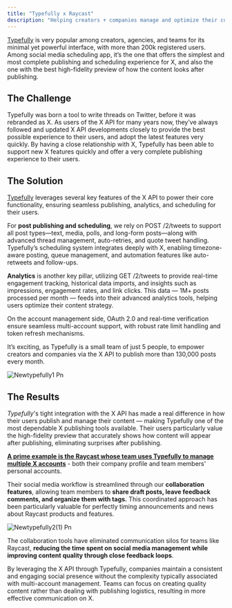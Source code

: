 ```yaml
---
title: "Typefully x Raycast"
description: "Helping creators + companies manage and optimize their content on X."
---
```


[Typefully](https://typefully.com/) is very popular among creators, agencies, and teams for its minimal yet powerful interface, with more than 200k registered users. Among social media scheduling app, it’s the one that offers the simplest and most complete publishing and scheduling experience for X, and also the one with the best high-fidelity preview of how the content looks after publishing.

## The Challenge

Typefully was born a tool to write threads on Twitter, before it was rebranded as X. As users of the X API for many years now, they’ve always followed and updated X API developments closely to provide the best possible experience to their users, and adopt the latest features very quickly. By having a close relationship with X, Typefully has been able to support new X features quickly and offer a very complete publishing experience to their users.

## The Solution

[Typefully](https://typefully.com/) leverages several key features of the X API to power their core functionality, ensuring seamless publishing, analytics, and scheduling for their users.

For **post publishing and scheduling**, we rely on POST /2/tweets to support all post types—text, media, polls, and long-form posts—along with advanced thread management, auto-retries, and quote tweet handling. Typefully’s scheduling system integrates deeply with X, enabling timezone-aware posting, queue management, and automation features like auto-retweets and follow-ups.

**Analytics** is another key pillar, utilizing GET /2/tweets to provide real-time engagement tracking, historical data imports, and insights such as impressions, engagement rates, and link clicks. This data — 1M\+ posts processed per month — feeds into their advanced analytics tools, helping users optimize their content strategy.

On the account management side, OAuth 2.0 and real-time verification ensure seamless multi-account support, with robust rate limit handling and token refresh mechanisms.

It’s exciting, as Typefully is a small team of just 5 people, to empower creators and companies via the X API to publish more than 130,000 posts every month.

![Newtypefully1 Pn](/images/newtypefully1.png)

## The Results

_Typefully_'s tight integration with the X API has made a real difference in how their users publish and manage their content — making Typefully one of the most dependable X publishing tools available. Their users particularly value the high-fidelity preview that accurately shows how content will appear after publishing, eliminating surprises after publishing.

[**<u>A prime example is the Raycast whose team uses Typefully to manage multiple X accounts</u>**](https://www.raycast.com/)  - both their company profile and team members' personal accounts.

Their social media workflow is streamlined through our **collaboration features**, allowing team members to **share draft posts, leave feedback comments, and organize them with tags.** This coordinated approach has been particularly valuable for perfectly timing announcements and news about Raycast products and features.

![Newtypefully2(1) Pn](/images/newtypefully2\(1\).png)

The collaboration tools have eliminated communication silos for teams like Raycast, **reducing the time spent on social media management while improving content quality through close feedback loops**.

By leveraging the X API through Typefully, companies maintain a consistent and engaging social presence without the complexity typically associated with multi-account management. Teams can focus on creating quality content rather than dealing with publishing logistics, resulting in more effective communication on X.